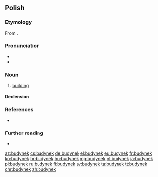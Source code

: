 ==Polish==

===Etymology===
From {{etyl|gmh|pl}} {{m|gmh|*būding||building, structure}}.

===Pronunciation===
* {{IPA|[buˈdɨnɛk]|lang=pl}}
* {{audio|Pl-budynek.ogg|Audio|lang=pl}}

===Noun===
{{pl-noun|m-in}}

# [[building]]

====Declension====
{{pl-decl-noun
|budynek|budynki
|budynku|budynków
|budynkowi|budynkom
|budynek|budynki
|budynkiem|budynkami
|budynku|budynkach
|budynku|budynki
}}

===References===
* {{R:ru:Chernykh|page=321|vol=1|здание}}

===Further reading===
* {{R:PWN}}

[[az:budynek]]
[[cs:budynek]]
[[de:budynek]]
[[el:budynek]]
[[eu:budynek]]
[[fr:budynek]]
[[ko:budynek]]
[[hr:budynek]]
[[hu:budynek]]
[[mg:budynek]]
[[nl:budynek]]
[[ja:budynek]]
[[pl:budynek]]
[[ru:budynek]]
[[fi:budynek]]
[[sv:budynek]]
[[ta:budynek]]
[[tt:budynek]]
[[chr:budynek]]
[[zh:budynek]]
